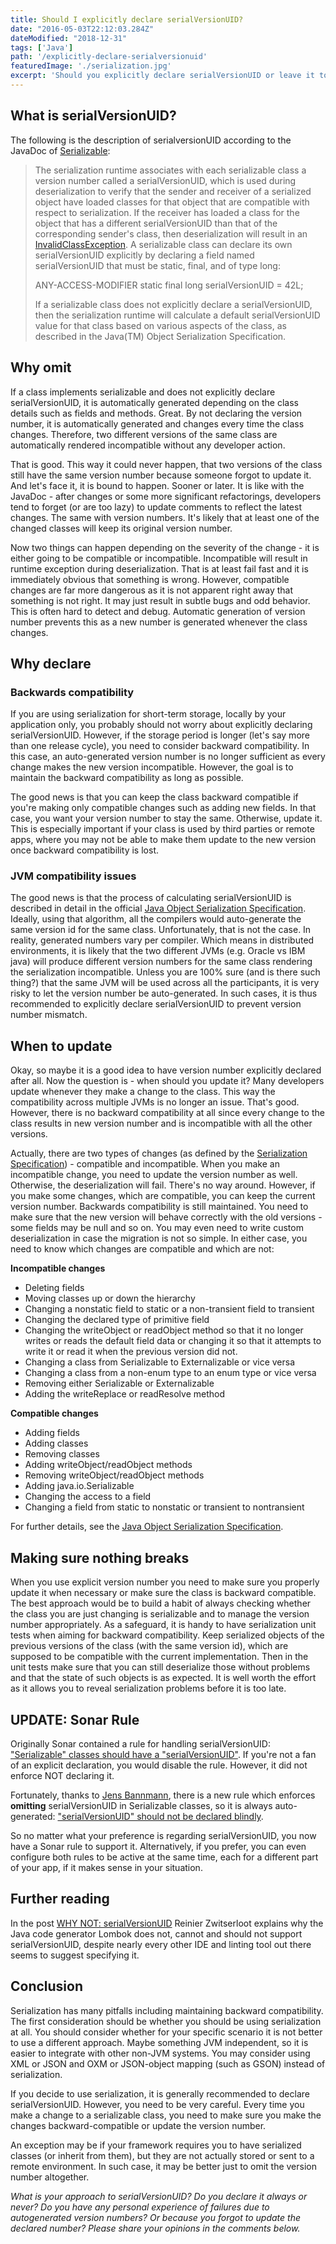 ```yaml
---
title: Should I explicitly declare serialVersionUID?
date: "2016-05-03T22:12:03.284Z"
dateModified: "2018-12-31"
tags: ['Java']
path: '/explicitly-declare-serialversionuid'
featuredImage: './serialization.jpg'
excerpt: 'Should you explicitly declare serialVersionUID or leave it to be automatically generated?'
---
```


<PostHeader frontmatter={props.data.mdx.frontmatter} />

## What is serialVersionUID?

The following is the description of serialversionUID according to the JavaDoc of [Serializable](http://docs.oracle.com/javase/8/docs/api/java/io/Serializable.html):

> The serialization runtime associates with each serializable class a version number called a serialVersionUID, which is used during deserialization to verify that the sender and receiver of a serialized object have loaded classes for that object that are compatible with respect to serialization. If the receiver has loaded a class for the object that has a different serialVersionUID than that of the corresponding sender's class, then deserialization will result in an [InvalidClassException](http://docs.oracle.com/javase/7/docs/api/java/io/InvalidClassException.html "class in java.io"). A serializable class can declare its own serialVersionUID explicitly by declaring a field named serialVersionUID that must be static, final, and of type long:
>
> ANY-ACCESS-MODIFIER static final long serialVersionUID = 42L;
>
> If a serializable class does not explicitly declare a serialVersionUID, then the serialization runtime will calculate a default serialVersionUID value for that class based on various aspects of the class, as described in the Java(TM) Object Serialization Specification.

## Why omit

If a class implements serializable and does not explicitly declare serialVersionUID, it is automatically generated depending on the class details such as fields and methods. Great. By not declaring the version number, it is automatically generated and changes every time the class changes. Therefore, two different versions of the same class are automatically rendered incompatible without any developer action.

That is good. This way it could never happen, that two versions of the class still have the same version number because someone forgot to update it. And let's face it, it is bound to happen. Sooner or later. It is like with the JavaDoc - after changes or some more significant refactorings, developers tend to forget (or are too lazy) to update comments to reflect the latest changes. The same with version numbers. It's likely that at least one of the changed classes will keep its original version number.

Now two things can happen depending on the severity of the change - it is either going to be compatible or incompatible. Incompatible will result in runtime exception during deserialization. That is at least fail fast and it is immediately obvious that something is wrong. However, compatible changes are far more dangerous as it is not apparent right away that something is not right. It may just result in subtle bugs and odd behavior. This is often hard to detect and debug. Automatic generation of version number prevents this as a new number is generated whenever the class changes.

## Why declare

### Backwards compatibility

If you are using serialization for short-term storage, locally by your application only, you probably should not worry about explicitly declaring serialVersionUID. However, if the storage period is longer (let's say more than one release cycle), you need to consider backward compatibility. In this case, an auto-generated version number is no longer sufficient as every change makes the new version incompatible. However, the goal is to maintain the backward compatibility as long as possible.

The good news is that you can keep the class backward compatible if you're making only compatible changes such as adding new fields. In that case, you want your version number to stay the same. Otherwise, update it. This is especially important if your class is used by third parties or remote apps, where you may not be able to make them update to the new version once backward compatibility is lost.

### JVM compatibility issues

The good news is that the process of calculating serialVersionUID is described in detail in the official [Java Object Serialization Specification](https://docs.oracle.com/javase/7/docs/platform/serialization/spec/class.html#4100). Ideally, using that algorithm, all the compilers would auto-generate the same version id for the same class. Unfortunately, that is not the case. In reality, generated numbers vary per compiler. Which means in distributed environments, it is likely that the two different JVMs (e.g. Oracle vs IBM java) will produce different version numbers for the same class rendering the serialization incompatible. Unless you are 100% sure (and is there such thing?) that the same JVM will be used across all the participants, it is very risky to let the version number be auto-generated. In such cases, it is thus recommended to explicitly declare serialVersionUID to prevent version number mismatch.

## When to update

Okay, so maybe it is a good idea to have version number explicitly declared after all. Now the question is - when should you update it? Many developers update whenever they make a change to the class. This way the compatibility across multiple JVMs is no longer an issue. That's good. However, there is no backward compatibility at all since every change to the class results in new version number and is incompatible with all the other versions.

Actually, there are two types of changes (as defined by the [Serialization Specification](https://docs.oracle.com/javase/7/docs/platform/serialization/spec/version.html#5172)) - compatible and incompatible. When you make an incompatible change, you need to update the version number as well. Otherwise, the deserialization will fail. There's no way around. However, if you make some changes, which are compatible, you can keep the current version number. Backwards compatibility is still maintained. You need to make sure that the new version will behave correctly with the old versions - some fields may be null and so on. You may even need to write custom deserialization in case the migration is not so simple. In either case, you need to know which changes are compatible and which are not:

**Incompatible changes**

-   Deleting fields
-   Moving classes up or down the hierarchy
-   Changing a nonstatic field to static or a non-transient field to transient
-   Changing the declared type of primitive field
-   Changing the writeObject or readObject method so that it no longer writes or reads the default field data or changing it so that it attempts to write it or read it when the previous version did not.
-   Changing a class from Serializable to Externalizable or vice versa
-   Changing a class from a non-enum type to an enum type or vice versa
-   Removing either Serializable or Externalizable
-   Adding the writeReplace or readResolve method

**Compatible changes**

-   Adding fields
-   Adding classes
-   Removing classes
-   Adding writeObject/readObject methods
-   Removing writeObject/readObject methods
-   Adding java.io.Serializable
-   Changing the access to a field
-   Changing a field from static to nonstatic or transient to nontransient

For further details, see the [Java Object Serialization Specification](https://docs.oracle.com/javase/7/docs/platform/serialization/spec/version.html#6754).

## Making sure nothing breaks
When you use explicit version number you need to make sure you properly update it when necessary or make sure the class is backward compatible. The best approach would be to build a habit of always checking whether the class you are just changing is serializable and to manage the version number appropriately. As a safeguard, it is handy to have serialization unit tests when aiming for backward compatibility. Keep serialized objects of the previous versions of the class (with the same version id), which are supposed to be compatible with the current implementation. Then in the unit tests make sure that you can still deserialize those without problems and that the state of such objects is as expected. It is well worth the effort as it allows you to reveal serialization problems before it is too late.

## UPDATE: Sonar Rule
Originally Sonar contained a rule for handling serialVersionUID: ["Serializable" classes should have a "serialVersionUID"](https://rules.sonarsource.com/java/RSPEC-2057). If you're not a fan of an explicit declaration, you would disable the rule. However, it did not enforce NOT declaring it. 

Fortunately, thanks to [Jens Bannmann](https://community.sonarsource.com/t/serializable-classes-should-use-auto-generated-version-ids/1217), there is a new rule which enforces **omitting** serialVersionUID in Serializable classes, so it is always auto-generated: ["serialVersionUID" should not be declared blindly](https://rules.sonarsource.com/java/type/Code%20Smell/RSPEC-4926).

So no matter what your preference is regarding serialVersionUID, you now have a Sonar rule to support it. Alternatively, if you prefer, you can even configure both rules to be active at the same time, each for a different part of your app, if it makes sense in your situation.

## Further reading
In the post [WHY NOT: serialVersionUID](https://github.com/rzwitserloot/lombok/wiki/WHY-NOT:-serialVersionUID) Reinier Zwitserloot explains why the Java code generator Lombok does not, cannot and should not support serialVersionUID, despite nearly every other IDE and linting tool out there seems to suggest specifying it.

## Conclusion
Serialization has many pitfalls including maintaining backward compatibility. The first consideration should be whether you should be using serialization at all. You should consider whether for your specific scenario it is not better to use a different approach. Maybe something JVM independent, so it is easier to integrate with other non-JVM systems. You may consider using XML or JSON and OXM or JSON-object mapping (such as GSON) instead of serialization.

If you decide to use serialization, it is generally recommended to declare serialVersionUID. However, you need to be very careful. Every time you make a change to a serializable class, you need to make sure you make the changes backward-compatible or update the version number.

An exception may be if your framework requires you to have serialized classes (or inherit from them), but they are not actually stored or sent to a remote environment. In such case, it may be better just to omit the version number altogether.

*What is your approach to serialVersionUID? Do you declare it always or never? Do you have any personal experience of failures due to autogenerated version numbers? Or because you forgot to update the declared number? Please share your opinions in the comments below.*
